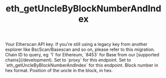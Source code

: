 ﻿---
title: 'eth_getUncleByBlockNumberAndIndex'
description: 'Get uncle block details by block number and index.'
api: 'GET /v2/api'
keywords: ['eth_getUncleByBlockNumberAndIndex', 'uncle block']
---



  <ParamField query="apikey" type="string">
    Your Etherscan API key. If you're still using a legacy key from another explorer like BscScan/Basescan and so on, please refer to this migration.
  </ParamField>
  <ParamField query="chainid" type="string" default="1">
    Chain ID to query, eg `1` for Ethereum, `8453` for Base from our [supported chains](/development).
  </ParamField>
  <ParamField query="module" type="string" default="proxy">
    Set to `proxy` for this endpoint.
  </ParamField>
  <ParamField query="action" type="string" default="eth_getUncleByBlockNumberAndIndex">
    Set to `eth_getUncleByBlockNumberAndIndex` for this endpoint.
  </ParamField>
  <ParamField query="tag" type="string" default="0xC63276">
    Block number in hex format.
  </ParamField>
  <ParamField query="index" type="string" default="0x0">
    Position of the uncle in the block, in hex.
  </ParamField>
